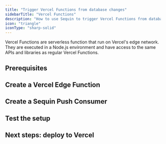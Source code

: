 ```yaml
---
title: "Trigger Vercel Functions from database changes"
sidebarTitle: "Vercel Functions"
description: "How to use Sequin to trigger Vercel Functions from database changes."
icon: "triangle"
iconType: "sharp-solid"
---
```


Vercel Functions are serverless function that run on Vercel's edge network. They are executed in a Node.js environment and have access to the same APIs and libraries as regular Vercel Functions.

## Prerequisites

## Create a Vercel Edge Function

## Create a Sequin Push Consumer

## Test the setup

## Next steps: deploy to Vercel
